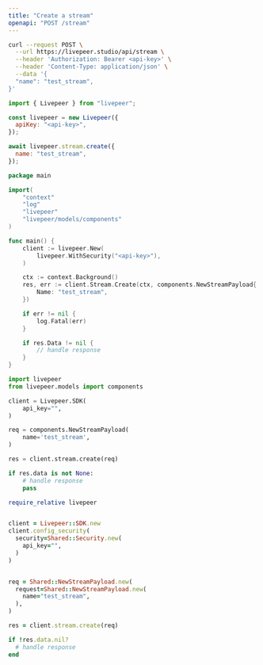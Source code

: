 ```yaml
---
title: "Create a stream"
openapi: "POST /stream"
---
```


<RequestExample>

```bash cURL
curl --request POST \
  --url https://livepeer.studio/api/stream \
  --header 'Authorization: Bearer <api-key>' \
  --header 'Content-Type: application/json' \
  --data '{
  "name": "test_stream",
}'
```

```javascript JavaScript
import { Livepeer } from "livepeer";

const livepeer = new Livepeer({
  apiKey: "<api-key>",
});

await livepeer.stream.create({
  name: "test_stream",
});
```

```go Go
package main

import(
	"context"
	"log"
	"livepeer"
	"livepeer/models/components"
)

func main() {
    client := livepeer.New(
        livepeer.WithSecurity("<api-key>"),
    )

    ctx := context.Background()
    res, err := client.Stream.Create(ctx, components.NewStreamPayload{
        Name: "test_stream",
    })

    if err != nil {
        log.Fatal(err)
    }

    if res.Data != nil {
        // handle response
    }
}
```

```python Python
import livepeer
from livepeer.models import components

client = Livepeer.SDK(
    api_key="",
)

req = components.NewStreamPayload(
    name='test_stream',
)

res = client.stream.create(req)

if res.data is not None:
    # handle response
    pass
```

```ruby Ruby
require_relative livepeer


client = Livepeer::SDK.new
client.config_security(
  security=Shared::Security.new(
    api_key="",
  )
)


req = Shared::NewStreamPayload.new(
  request=Shared::NewStreamPayload.new(
    name="test_stream",
  ),
)

res = client.stream.create(req)

if !res.data.nil?
  # handle response
end
```

</RequestExample>
